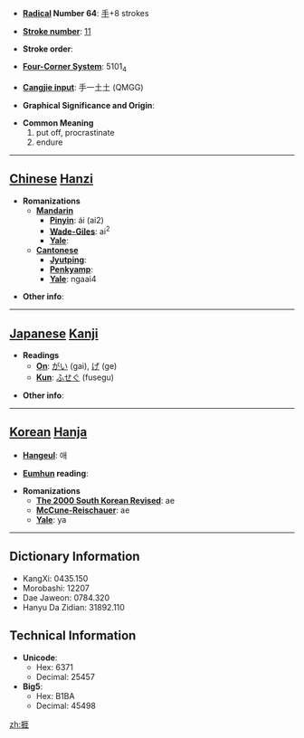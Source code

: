 * '''[[Wiktionary:Chinese radical index| Radical]] Number 64''': [[Wiktionary:Chinese radical index 手|手]]+8 strokes

* '''[[Wiktionary:Chinese total strokes index|Stroke number]]''': [[Wiktionary:Chinese total strokes index 11|11]]

* '''Stroke order''': 

* '''[[Wiktionary:Chinese four corner index|Four-Corner System]]''': 5101<sub>4</sub>

* '''[[Wiktionary:Chinese Cangjie index|Cangjie input]]''': 手一土土 (QMGG)

* '''Graphical Significance and Origin''': 

* '''Common Meaning'''
*#put off, procrastinate
*# endure


----

== [[Chinese]] [[Hanzi]] ==

* '''Romanizations'''
** '''[[Mandarin]]'''
*** '''[[Pinyin]]''': ái (ai2)
*** '''[[Wade-Giles]]''': ai<sup>2</sup>
*** '''[[Yale]]''': 
** '''[[Cantonese]]'''
*** '''[[Jyutping]]''':
*** '''[[Penkyamp]]''': 
*** '''[[Yale]]''': ngaai4

* '''Other info''': 

----

== [[Japanese]] [[Kanji]] ==

* '''Readings'''
** '''[[On]]''': [[がい]] (gai), [[げ]] (ge)
** '''[[Kun]]''': [[ふせぐ]] (fusegu)

* '''Other info''':  

----

== [[Korean]] [[Hanja]] ==

* '''[[Hangeul]]''': 애

* '''[[Eumhun]] reading''': 

* '''Romanizations'''
** '''[[The 2000 South Korean Revised Romanization|The 2000 South Korean Revised]]''': ae
** '''[[McCune-Reischauer]]''': ae
** '''[[Yale]]''': ya

----

== Dictionary Information ==

* KangXi: 0435.150
* Morobashi: 12207
* Dae Jaweon: 0784.320
* Hanyu Da Zidian: 31892.110

== Technical Information ==

* '''Unicode''':
** Hex: 6371
** Decimal: 25457
* '''Big5''':
** Hex: B1BA
** Decimal: 45498

[[zh:捱]]